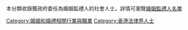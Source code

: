 本分類收錄獲政府委任為婚姻監禮人的社會人士。詳情可瀏覽[http://immd.gov.hk/pdf/list_of_civil_celebrant%28c%29.pdf 婚姻監禮人名單]
[[Category:婚姻和婚禮相關行業與職業|Category:婚姻和婚禮相關行業與職業]]
[[Category:香港法律界人士|Category:香港法律界人士]]